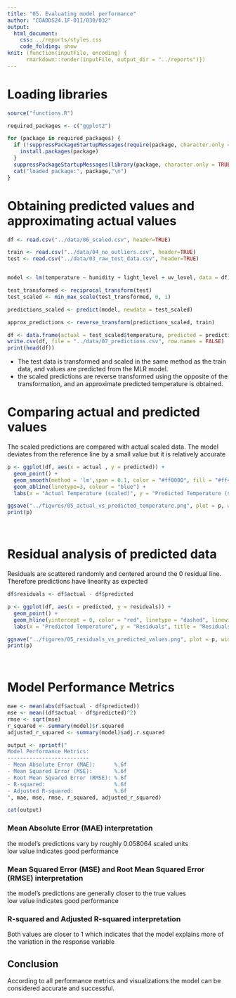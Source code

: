 ---
title: "05. Evaluating model performance"
author: "COADDS24.1F-011/030/032"
output: 
  html_document:
    css: ../reports/styles.css
    code_folding: show
knit: (function(inputFile, encoding) {
      rmarkdown::render(inputFile, output_dir = "../reports")})
---
# Loading libraries
```{r}
source("functions.R")

required_packages <- c("ggplot2")

for (package in required_packages) {
  if (!suppressPackageStartupMessages(require(package, character.only = TRUE))) {
    install.packages(package)
  }
  suppressPackageStartupMessages(library(package, character.only = TRUE))
  cat("loaded package:", package,"\n")
}

```
# Obtaining predicted values and approximating actual values
```{r}
df <- read.csv("../data/06_scaled.csv", header=TRUE)

train <- read.csv("../data/04_no_outliers.csv", header=TRUE)
test <- read.csv("../data/03_raw_test_data.csv", header=TRUE)


model <- lm(temperature ~ humidity + light_level + uv_level, data = df)

test_transformed <- reciprocal_transform(test)
test_scaled <- min_max_scale(test_transformed, 0, 1)

predictions_scaled <- predict(model, newdata = test_scaled)

approx_predictions <- reverse_transform(predictions_scaled, train)

df <- data.frame(actual = test_scaled$temperature, predicted = predictions_scaled, approx_prediction = approx_predictions)
write.csv(df, file = "../data/07_predictions.csv", row.names = FALSE)
print(head(df))
```
* The test data is transformed and scaled in the same method as the train data, and values are predicted from the MLR model.
* the scaled predictions are reverse transformed using the opposite of the transformation, and an approximate predicted temperature is obtained.

# Comparing actual and predicted values

The scaled predictions are compared with actual scaled data. The model deviates from the reference line by a small value but it is relatively accurate
```{r, message=FALSE, warning=FALSE}
p <- ggplot(df, aes(x = actual , y = predicted)) + 
  geom_point() + 
  geom_smooth(method = 'lm',span = 0.1, color = "#ff0000", fill = "#ff4f4f") + 
  geom_abline(linetype=3, colour = "blue") +
  labs(x = "Actual Temperature (scaled)", y = "Predicted Temperature (scaled)", title = "Actual vs Predicted Temperature")

ggsave("../figures/05_actual_vs_predicted_temperature.png", plot = p, width = 6, height = 4, dpi = 300)
print(p)
```
\

# Residual analysis of predicted data

Residuals are scattered randomly and centered around the 0 residual line. Therefore predictions have linearity as expected
```{r}
df$residuals <- df$actual - df$predicted

p <- ggplot(df, aes(x = predicted, y = residuals)) +
  geom_point() +
  geom_hline(yintercept = 0, color = "red", linetype = "dashed", linewidth = 1) +
  labs(x = "Predicted Temperature", y = "Residuals", title = "Residuals vs Predicted Values")

ggsave("../figures/05_residuals_vs_predicted_values.png", plot = p, width = 6, height = 4, dpi = 300)
print(p)
```
\

# Model Performance Metrics

```{r}
mae <- mean(abs(df$actual - df$predicted))
mse <- mean((df$actual - df$predicted)^2)
rmse <- sqrt(mse)
r_squared <- summary(model)$r.squared
adjusted_r_squared <- summary(model)$adj.r.squared

output <- sprintf("
Model Performance Metrics:
--------------------------
- Mean Absolute Error (MAE):      %.6f
- Mean Squared Error (MSE):       %.6f
- Root Mean Squared Error (RMSE): %.6f
- R-squared:                      %.6f
- Adjusted R-squared:             %.6f
", mae, mse, rmse, r_squared, adjusted_r_squared)

cat(output)
```

### Mean Absolute Error (MAE) interpretation
the model's predictions vary by roughly 0.058064 scaled units\
low value indicates good performance

### Mean Squared Error (MSE) and Root Mean Squared Error (RMSE) interpretation
the model's predictions are generally closer to the true values\
low value indicates good performance

### R-squared and Adjusted R-squared interpretation
Both values are closer to 1 which indicates that the model explains more of the variation in the response variable

## Conclusion
According to all performance metrics and visualizations the model can be considered accurate and successful.